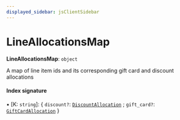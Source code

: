 ```yaml
---
displayed_sidebar: jsClientSidebar
---
```



# LineAllocationsMap

 **LineAllocationsMap**: `object`

A map of line item ids and its corresponding gift card and discount
allocations

#### Index signature

▪ [K: `string`]: { `discount?`: [`DiscountAllocation`](internal.DiscountAllocation.mdx) ; `gift_card?`: [`GiftCardAllocation`](internal.GiftCardAllocation.mdx)  }
